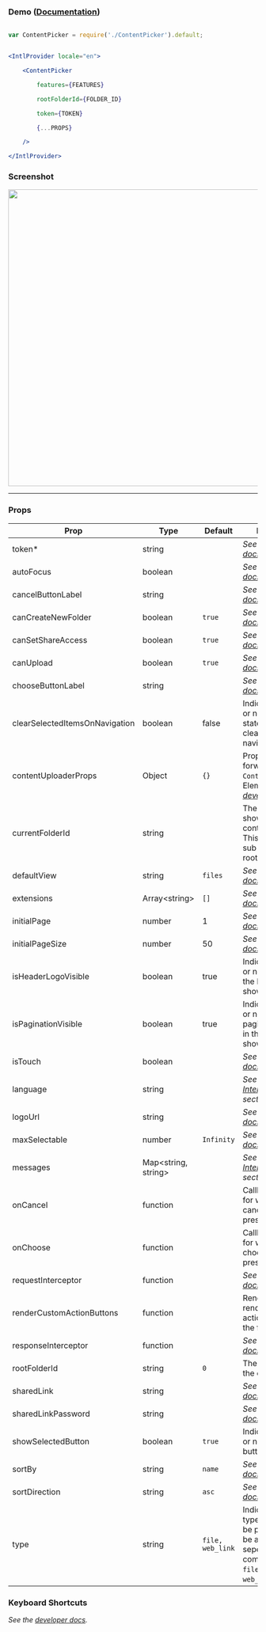 

<Meta of={ContentPickerStories} />

### Demo ([Documentation](https://developer.box.com/docs/box-content-picker))

```jsx

var ContentPicker = require('./ContentPicker').default;


<IntlProvider locale="en">

    <ContentPicker

        features={FEATURES}

        rootFolderId={FOLDER_ID}

        token={TOKEN}

        {...PROPS}

    />

</IntlProvider>

```


### Screenshot

<img src="https://user-images.githubusercontent.com/1075325/27887156-0940ee3e-6194-11e7-8e22-961139e82dfe.png" width="600"  alt=""/>

---


### Props


| Prop                           | Type                      | Default          | Description                                                                                                                                                   |
|--------------------------------|---------------------------|------------------|---------------------------------------------------------------------------------------------------------------------------------------------------------------|
| token*                         | string                    |                  | *See the [developer docs](https://developer.box.com/guides/embed/ui-elements/picker/#Options).*                                                               |
| autoFocus                      | boolean                   |                  | *See the [developer docs](https://developer.box.com/guides/embed/ui-elements/picker/#Options).*                                                               |
| cancelButtonLabel              | string                    |                  | *See the [developer docs](https://developer.box.com/guides/embed/ui-elements/picker/#Options).*                                                               |
| canCreateNewFolder             | boolean                   | `true`           | *See the [developer docs](https://developer.box.com/guides/embed/ui-elements/picker/#Options).*                                                               |
| canSetShareAccess              | boolean                   | `true`           | *See the [developer docs](https://developer.box.com/guides/embed/ui-elements/picker/#Options).*                                                               |
| canUpload                      | boolean                   | `true`           | *See the [developer docs](https://developer.box.com/guides/embed/ui-elements/picker/#Options).*                                                               |
| chooseButtonLabel              | string                    |                  | *See the [developer docs](https://developer.box.com/guides/embed/ui-elements/picker/#Options).*                                                               |
| clearSelectedItemsOnNavigation | boolean                   | false            | Indicates whether or not selected state should be cleared after every navigation.                                                                             |
| contentUploaderProps           | Object                    | `{}`             | Props to be forwarded to the `ContentUploader` UI Element.  *See the [developer docs](https://developer.box.com/guides/embed/ui-elements/uploader/#Options).* |
| currentFolderId                | string                    |                  | The current folder shown for the content picker. This should be a sub folder to the root folder.                                                              |
| defaultView                    | string                    | `files`          | *See the [developer docs](https://developer.box.com/guides/embed/ui-elements/picker/#Options).*                                                               |
| extensions                     | Array&lt;string&gt;       | `[]`             | *See the [developer docs](https://developer.box.com/guides/embed/ui-elements/picker/#Options).*                                                               |
| initialPage                    | number                    | 1                | *See the [developer docs](https://developer.box.com/docs/box-content-explorer#section-options).*                                                              |
| initialPageSize                | number                    | 50               | *See the [developer docs](https://developer.box.com/docs/box-content-explorer#section-options).*                                                              |
| isHeaderLogoVisible            | boolean                   | true             | Indicates whether or not the Logo in the Header is shown.                                                                                                     |
| isPaginationVisible            | boolean                   | true             | Indicates whether or not the pagination buttons in the Footer are shown.                                                                                      |
| isTouch                        | boolean                   |                  | *See the [developer docs](https://developer.box.com/guides/embed/ui-elements/picker/#Options).*                                                               |
| language                       | string                    |                  | *See the [Internationalization](/docs/elements-usage--docs#internationalization-i18n) section*                                                                |
| logoUrl                        | string                    |                  | *See the [developer docs](https://developer.box.com/guides/embed/ui-elements/picker/#Options).*                                                               |
| maxSelectable                  | number                    | `Infinity`       | *See the [developer docs](https://developer.box.com/guides/embed/ui-elements/picker/#Options).*                                                               |
| messages                       | Map&lt;string, string&gt; |                  | *See the [Internationalization](/docs/elements-usage--docs#internationalization-i18n) section*                                                                |
| onCancel                       | function                  |                  | Callback function for when the cancel button is pressed.                                                                                                      |
| onChoose                       | function                  |                  | Callback function for when the choose button is pressed.                                                                                                      |
| requestInterceptor             | function                  |                  | *See the [developer docs](https://developer.box.com/guides/embed/ui-elements/picker/#Options).*                                                               |
| renderCustomActionButtons      | function                  |                  | Render prop that renders custom action buttons in the footer.                                                                                                 |
| responseInterceptor            | function                  |                  | *See the [developer docs](https://developer.box.com/guides/embed/ui-elements/picker/#Options).*                                                               |
| rootFolderId                   | string                    | `0`              | The root folder for the content picker.                                                                                                                       |
| sharedLink                     | string                    |                  | *See the [developer docs](https://developer.box.com/guides/embed/ui-elements/picker/#Options).*                                                               |
| sharedLinkPassword             | string                    |                  | *See the [developer docs](https://developer.box.com/guides/embed/ui-elements/picker/#Options).*                                                               |
| showSelectedButton             | boolean                   | `true`           | Indicates whether or not the selected button is shown.                                                                                                        |
| sortBy                         | string                    | `name`           | *See the [developer docs](https://developer.box.com/guides/embed/ui-elements/picker/#Options).*                                                               |
| sortDirection                  | string                    | `asc`            | *See the [developer docs](https://developer.box.com/guides/embed/ui-elements/picker/#Options).*                                                               |
| type                           | string                    | `file, web_link` | Indicates which type of items can be picked. Should be a comma seperated combination of `file`, `folder` or `web_link`.                                       |


### Keyboard Shortcuts

*See the [developer docs](https://developer.box.com/docs/box-content-picker#section-keyboard-shortcuts).*
